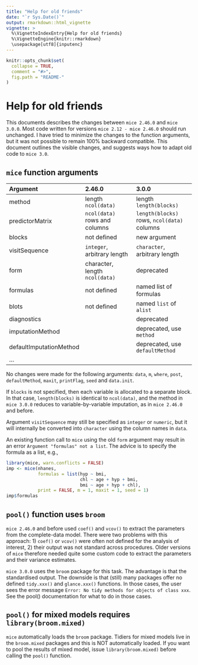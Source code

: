 ```yaml
---
title: "Help for old friends"
date: "`r Sys.Date()`"
output: rmarkdown::html_vignette
vignette: >
  %\VignetteIndexEntry{Help for old friends}
  %\VignetteEngine{knitr::rmarkdown}
  \usepackage[utf8]{inputenc}
---
```


<!-- oldfriends.md is generated from oldfriends.Rmd. Please edit that file -->

```r
knitr::opts_chunk$set(
  collapse = TRUE,
  comment = "#>",
  fig.path = "README-"
)
```

# Help for old friends

This documents describes the changes between `mice 2.46.0` and 
`mice 3.0.0`. Most code written for versions `mice 2.12 - mice 2.46.0`
should run unchanged. I have tried to minimize the changes to the 
function arguments, but it was not possible to remain 100% backward 
compatible. This document outlines the visible changes, and suggests
ways how to adapt old code to `mice 3.0`.

## `mice` function arguments

| Argument  | 2.46.0                   | 3.0.0
|:----------|:-------------------------|:-------------------------|
method      | length `ncol(data)`      | length `length(blocks)`  |
predictorMatrix | `ncol(data)` rows and columns | `length(blocks)` rows, `ncol(data)` columns |
blocks      | not defined | new argument |
visitSequence | `integer`, arbitrary length | `character`, arbitrary length |
form        | character, length `ncol(data)`| deprecated |
formulas    | not defined | named list of formulas |
blots       | not defined | named `list` of `alist` |  
diagnostics | | deprecated |
imputationMethod | | deprecated, use `method` |
defaultImputationMethod | | deprecated, use `defaultMethod` |
... | | |

No changes were made for the following arguments: `data`, `m`,
`where`, `post`, `defaultMethod`, `maxit`, `printFlag`, `seed` and
`data.init`. 

If `blocks` is not specified, then each variable is allocated to a
separate block. In that case, `length(blocks)` is identical to
`ncol(data)`, and the method in `mice 3.0.0` reduces to
variable-by-variable imputation, as in `mice 2.46.0` and before.

Argument `visitSequence` may still be specified as `integer` 
or `numeric`, but it will internally be converted into `character` 
using the column names in `data`.

An existing function call to `mice` using the old `form` argument
may result in an error `Argument "formulas" not a list`. The advice
is to specify the formula as a list, e.g.,

```r
library(mice, warn.conflicts = FALSE)
imp <- mice(nhanes, 
            formulas = list(hyp ~ bmi, 
                            chl ~ age + hyp + bmi,
                            bmi ~ age + hyp + chl),
            print = FALSE, m = 1, maxit = 1, seed = 1)
imp$formulas
```


## `pool()` function uses `broom`

`mice 2.46.0` and before used `coef()` and `vcov()` to extract the parameters
from the complete-data model. There were two problems with this approach: 
1) `coef()` or `vcov()` were often not defined for the analysis of interest, 
2) their output was not standard across procedures. Older versions of 
`mice` therefore needed quite some custom code to extract the parameters 
and their variance estimates.

`mice 3.0.0` uses the `broom` package for this task. The advantage is that the
standardised output. The downside is that (still) many packages offer no 
defined `tidy.xxx()` and `glance.xxx()` functions. In those cases, the user
sees the error message `Error: No tidy methods for objects of class xxx`. See 
the pool() documentation for what to do in those cases.

## `pool()` for mixed models requires `library(broom.mixed)`

`mice` automatically loads the `broom` package. Tidiers for mixed models live 
in the `broom.mixed` packages and this is NOT automatically loaded. If you want 
to pool the results of mixed model, issue `library(broom.mixed)` before calling
the `pool()` function.
